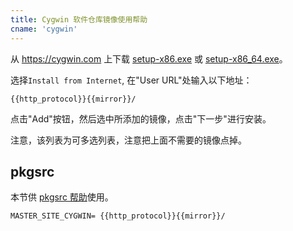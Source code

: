 ```yaml
---
title: Cygwin 软件仓库镜像使用帮助
cname: 'cygwin'
---
```


从 https://cygwin.com 上下载 [setup-x86.exe](https://cygwin.com/setup-x86.exe) 或 [setup-x86_64.exe](https://cygwin.com/setup-x86_64.exe)。

选择`Install from Internet`, 在"User URL"处输入以下地址：

<CodeBlock>

```
{{http_protocol}}{{mirror}}/
```

</CodeBlock>

点击"Add"按钮，然后选中所添加的镜像，点击"下一步"进行安装。

注意，该列表为可多选列表，注意把上面不需要的镜像点掉。

## pkgsrc

本节供 [pkgsrc 帮助](/pkgsrc/)使用。

<CodeBlock>

```
MASTER_SITE_CYGWIN= {{http_protocol}}{{mirror}}/
```

</CodeBlock>
